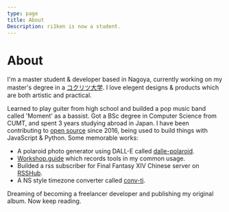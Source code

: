 ```yaml
---
type: page
title: About
Description: ri1ken is now a student.
---
```



<Head>
    <title>ri1ken</title>
</Head>

# About

I'm a master student & developer based in Nagoya, currently working on my master's degree in a [コクリツ大学](https://en.wikipedia.org/wiki/List_of_national_universities_in_Japan). I love elegent designs & products which are both artistic and practical.

Learned to play guiter from high school and builded a pop music band called 'Moment' as a bassist. Got a BSc degree in Computer Science from CUMT, and spent 3 years studying abroad in Japan. I have been contributing to [open source](https://github.com/Kiotlin) since 2016, being used to build things with JavaScript & Python. 
Some memorable works:

 - A polaroid photo generator using DALL-E called [dalle-polaroid](https://github.com/Kiotlin/dalle-polaroid).
 - [Workshop.guide](https://workshop-guide.vercel.app/) which records tools in my common usage.
 - Builded a rss subscriber for Final Fantasy XIV Chinese server on [RSSHub](https://docs.rsshub.app/game.html#zui-zhong-huan-xiang-14).
 - A NS style timezone converter called [conv-ti](https://kiotlin.github.io/conv-ti/).

Dreaming of becoming a freelancer developer and publishing my original album. Now keep reading.